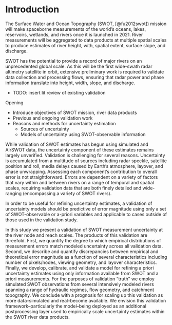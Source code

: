# Introduction

The Surface Water and Ocean Topography (SWOT, [@fu2012swot]) mission will make spaceborne measurements of the world's oceans, lakes, reservoirs, wetlands, and rivers once it is launched in 2021. River measurements will be aggregated to data products at multiple spatial scales to produce estimates of river height, with, spatial extent, surface slope, and discharge. 

SWOT has the potential to provide a record of major rivers on an unprecedented global scale.  As this will be the first wide-swath radar altimetry satellite in orbit, extensive preliminary work is required to validate data collection and processing flows, ensuring that radar power and phase information translate into height, width, slope, and discharge. 

- TODO: insert lit review of existing validation




Opening

- Introduce objectives of SWOT mission, river data products
- Previous and ongoing validation work
- Reasons and methods for uncertainty estimation
    - Sources of uncertainty
    - Models of uncertainty using SWOT-observable information

While validation of SWOT estimates has begun using simulated and AirSWOT data, the uncertainty component of these estimates remains largely unverified. Validation is challenging for several reasons. Uncertainty is accumulated from a multitude of sources including radar speckle, satellite position and roll, media delays caused by Earth's atmosphere, layover, and phase unwrapping. Assessing each component's contribution to overall error is not straightforward. Errors are dependent on a variety of factors that vary within and between rivers on a range of temporal and spatial scales, requiring validation data that are both finely detailed and wide-ranging (encompassing a variety of SWOT rivers).  

In order to be useful for refining uncertainty estimates, a validation of uncertainty models should be predictive of error magnitude using only a set of SWOT-observable or a-priori variables and applicable to cases outside of those used in the validation study.


In this study we present a validation of SWOT measurement uncertainty at the river node and reach scales. The products of this validation are threefold. First, we quantify the degree to which empirical distributions of measurement errors match modeled uncertainty across all validation data. Second, we describe and quantify discrepancies between empirical and theoretical error magnitude as a function of several characteristics including number of pixels/nodes, viewing geometry, and layover characteristics. Finally, we develop, calibrate, and validate a model for refining a priori uncertainty estimates using only information available from SWOT and a priori measurements. For the purposes of validation "truth" we employ simulated SWOT observations from several intensively modeled rivers spanning a range of hydraulic regimes, flow geometry, and catchment topography. We conclude with a prognosis for scaling up this validation as more data--simulated and real--become available. We envision this validation framework--particularly the model--being deployed as an additional postprocessing layer used to empirically scale uncertainty estimates within the SWOT river data products.


